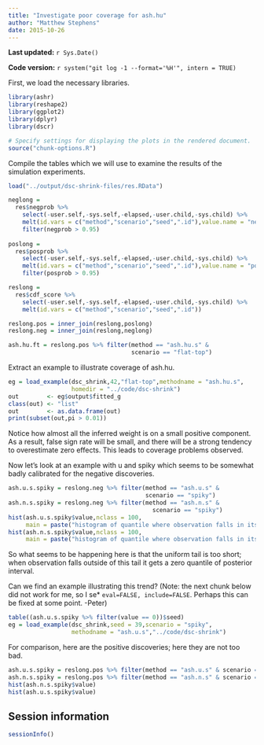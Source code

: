 ```yaml
---
title: "Investigate poor coverage for ash.hu"
author: "Matthew Stephens"
date: 2015-10-26
---
```


**Last updated:** `r Sys.Date()`

**Code version:** `r system("git log -1 --format='%H'", intern = TRUE)`

First, we load the necessary libraries.

```r
library(ashr)
library(reshape2)
library(ggplot2)
library(dplyr)
library(dscr)
```

```r
# Specify settings for displaying the plots in the rendered document.
source("chunk-options.R")
```

Compile the tables which we will use to examine the results of the simulation
experiments.

```r
load("../output/dsc-shrink-files/res.RData")

neglong = 
  res$negprob %>% 
    select(-user.self,-sys.self,-elapsed,-user.child,-sys.child) %>%
    melt(id.vars = c("method","scenario","seed",".id"),value.name = "negprob") %>%
    filter(negprob > 0.95)
 
poslong = 
  res$posprob %>% 
    select(-user.self,-sys.self,-elapsed,-user.child,-sys.child) %>%
    melt(id.vars = c("method","scenario","seed",".id"),value.name = "posprob") %>%
    filter(posprob > 0.95)

reslong = 
  res$cdf_score %>% 
    select(-user.self,-sys.self,-elapsed,-user.child,-sys.child) %>%    
    melt(id.vars = c("method","scenario","seed",".id"))

reslong.pos = inner_join(reslong,poslong)
reslong.neg = inner_join(reslong,neglong)

ash.hu.ft = reslong.pos %>% filter(method == "ash.hu.s" & 
                                   scenario == "flat-top")
```

Extract an example to illustrate coverage of ash.hu.

```r
eg = load_example(dsc_shrink,42,"flat-top",methodname = "ash.hu.s",
                  homedir = "../code/dsc-shrink")
out        <- eg$output$fitted_g
class(out) <- "list"
out        <- as.data.frame(out)
print(subset(out,pi > 0.01))
```

Notice how almost all the inferred weight is on a small positive component. 
As a result, false sign rate will be small, and there will be a strong tendency
to overestimate zero effects. This leads to coverage problems observed.

Now let's look at an example with u and spiky which seems to be somewhat 
badly calibrated for the negative discoveries.

```r
ash.u.s.spiky = reslong.neg %>% filter(method == "ash.u.s" & 
                                       scenario == "spiky")
ash.n.s.spiky = reslong.neg %>% filter(method == "ash.n.s" & 
                                         scenario == "spiky")
hist(ash.u.s.spiky$value,nclass = 100,
     main = paste("histogram of quantile where observation falls in its CI"))
hist(ash.n.s.spiky$value,nclass = 100,
     main = paste("histogram of quantile where observation falls in its CI"))
```

So what seems to be happening here is that the uniform tail is too short; 
when observation falls outside of this tail it gets a zero quantile of 
posterior interval.

Can we find an example illustrating this trend? (Note: the next chunk below
did not work for me, so I se* `eval=FALSE, include=FALSE`. Perhaps this can be 
fixed at some point. -Peter)

```r
table((ash.u.s.spiky %>% filter(value == 0))$seed)
eg = load_example(dsc_shrink,seed = 39,scenario = "spiky",
                  methodname = "ash.u.s","../code/dsc-shrink")
```

For comparison, here are the positive discoveries; here they are not too bad.

```r
ash.u.s.spiky = reslong.pos %>% filter(method == "ash.u.s" & scenario == "spiky")
ash.n.s.spiky = reslong.pos %>% filter(method == "ash.n.s" & scenario == "spiky")
hist(ash.n.s.spiky$value)
hist(ash.u.s.spiky$value)
```

## Session information

```r
sessionInfo()
```

